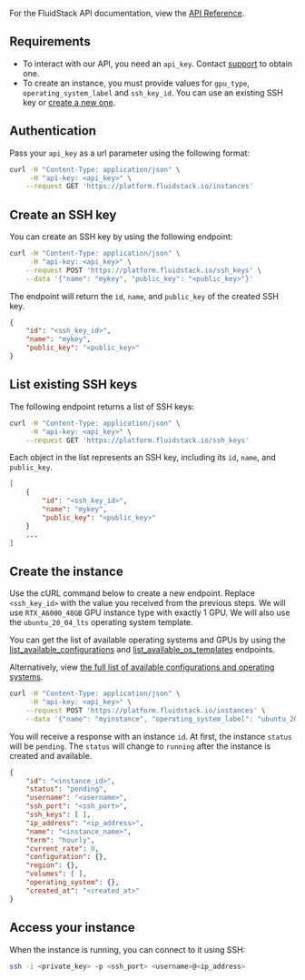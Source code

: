 For the FluidStack API documentation, view the [API Reference](/api-reference).

## Requirements

 - To interact with our API, you need an `api_key`. Contact [support](mailto:support@fluidstack.io) to obtain one.
 - To create an instance, you must provide values for `gpu_type`, `operating_system_label` and `ssh_key_id`. You can use an existing SSH key or [create a new one](#create-an-ssh-key).

## Authentication

Pass your `api_key` as a url parameter using the following format:

```bash maxLines=0
curl -H "Content-Type: application/json" \
     -H "api-key: <api_key>" \
    --request GET 'https://platform.fluidstack.io/instances'
```

## Create an SSH key

You can create an SSH key by using the following endpoint:

```bash maxLines=0
curl -H "Content-Type: application/json" \
     -H "api-key: <api_key>" \
    --request POST 'https://platform.fluidstack.io/ssh_keys' \
    --data '{"name": "mykey", "public_key": "<public_key>"}'
```

The endpoint will return the `id`, `name`, and `public_key` of the created SSH key.

```json
{
    "id": "<ssh_key_id>",
    "name": "mykey",
    "public_key": "<public_key>"
}
```

## List existing SSH keys

The following endpoint returns a list of SSH keys:

```bash maxLines=0
curl -H "Content-Type: application/json" \
     -H "api-key: <api_key>" \
    --request GET 'https://platform.fluidstack.io/ssh_keys'
```

Each object in the list represents an SSH key, including its `id`, `name`, and `public_key`. 

```json
[
    {
        "id": "<ssh_key_id>",
        "name": "mykey",
        "public_key": "<public_key>"
    }
    ...
]
```

## Create the instance 

Use the cURL command below to create a new endpoint. Replace `<ssh_key_id>` with the value you received from the previous steps. We will use `RTX_A6000_48GB` GPU instance type with exactly 1 GPU. We will also use the `ubuntu_20_04_lts` operating system template. 

You can get the list of available operating systems and GPUs by using the [list_available_configurations](/api-reference/ist-available-configurations-list-available-configurations-get) and [list_available_os_templates](/api-reference/list_available_os_templates-list_available_os_templates-get) endpoints.

Alternatively, view [the full list of available configurations and operating systems](/list-of-available-configurations-and-operating-systems).

```bash maxLines=0
curl -H "Content-Type: application/json" \
     -H "api-key: <api_key>" \
    --request POST 'https://platform.fluidstack.io/instances' \
    --data '{"name": "myinstance", "operating_system_label": "ubuntu_20_04_lts", "ssh_keys": ["<ssh_key_id>"], "gpu_type": "RTX_A6000_48GB", "gpu_count": 1}'
```

You will receive a response with an instance `id`. At first, the instance `status` will be `pending`. The `status` will change to `running` after the instance is created and available. 

```json
{
    "id": "<instance_id>",
    "status": "pending",
    "username": "<username>",
    "ssh_port": "<ssh_port>",
    "ssh_keys": [ ],
    "ip_address": "<ip_address>",
    "name": "<instance_name>",
    "term": "hourly",
    "current_rate": 0,
    "configuration": {},
    "region": {},
    "volumes": [ ],
    "operating_system": {},
    "created_at": "<created_at>"
}
```
## Access your instance 

When the instance is running, you can connect to it using SSH:

```bash maxLines=0
ssh -i <private_key> -p <ssh_port> <username>@<ip_address>
```
